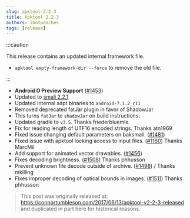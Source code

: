 ```yaml
---
slug: apktool-2.2.3
title: Apktool 2.2.3
authors: ibotpeaches
tags: [release]
---
```


:::caution

This release contains an updated internal framework file.

- `apktool empty-framework-dir --force` to remove the old file.

:::

- **Android O Preview Support** ([#1453](https://github.com/iBotPeaches/Apktool/issues/1453))
- Updated to [smali 2.2.1](https://github.com/JesusFreke/smali/wiki/SmaliBaksmali2.2)
- Updated internal aapt binaries to `android-7.1.2_r11`
- Removed deprecated fatJar plugin in favor of ShadowJar
- This turns `fatJar` to `shadowJar` on build instructions.
- Updated gradle to `v3.5`. Thanks friederbluemle
- Fix for reading length of UTF16 encoded strings. Thanks atn1969
- Fixed issue changing default parameters on baksmali. ([#1481](https://github.com/iBotPeaches/Apktool/issues/1481))
- Fixed issue with apktool locking access to input files. ([#1160](https://github.com/iBotPeaches/Apktool/issues/1160)) Thanks MarcMil
- Add support for animated vector drawables. ([#1456](https://github.com/iBotPeaches/Apktool/issues/1456))
- Fixes decoding brightness. ([#1508](https://github.com/iBotPeaches/Apktool/issues/1508)) Thanks phhusson
- Prevent unknown file decode outside of archive. ([#1498](https://github.com/iBotPeaches/Apktool/issues/1498)) / Thanks mkilling
- Fixes improper decoding of optical bounds in images. ([#1511](https://github.com/iBotPeaches/Apktool/issues/1508)) Thanks phhusson

> This post was originally released at: https://connortumbleson.com/2017/06/13/apktool-v2-2-3-released and duplicated in part here for historical reasons.
